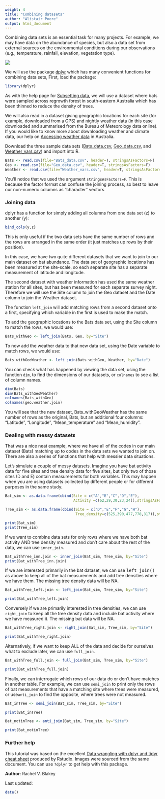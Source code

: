 ```yaml
---
weight: 4
title: "Combining datasets"
author: "Alistair Poore"
output: html_document
---
```


Combining data sets is an essential task for many projects. For example, we may have data on the abundance of species, but also a data set from external sources on the environmental conditions during our observations (e.g., temperature, rainfall, elevation, vegetation type). 

![](Combining_data_image.jpg)

We will use the package [dplyr](https://cran.r-project.org/web/packages/dplyr/index.html) which has many convenient functions for combining data sets, First, load the package:

```r
library(dplyr)
```

As with the help page for [Subsetting data](/../data-manipulation/subsetting-data/), we will use a dataset where bats were sampled across regrowth forest in south-eastern Australia which has been thinned to reduce the density of trees.

We will also read in a dataset giving geographic locations for each site (for example, downloaded from a GPS) and nightly weather data (in this case downloaded and summarised from the Bureau of Meteorology data online). If you would like to know more about downloading weather and climate data, our help on [Accessing weather data](/../accessing-weather-data/) in Australia.

Download the three sample data sets ([Bats_data.csv](/datasets/Bats_data.csv), [Geo_data.csv](/datasets/Geo_data.csv), and [Weather_vars.csv](/datasets/Weather_vars.csv)) and import into R.

```r
Bats <- read.csv(file="Bats_data.csv", header=T, stringsAsFactors=F)
Geo <- read.csv(file="Geo_data.csv", header=T, stringsAsFactors=F)
Weather <- read.csv(file="Weather_vars.csv", header=T, stringsAsFactors=F)
```

You'll notice that we used the argument `stringsAsFactors=F`. This is because the factor format can confuse the joining process, so best to leave our non-numeric columns as "character" vectors.
  

### Joining data
 
dplyr has a function for simply adding all columns from one data set (z) to another (y):

```r
bind_cols(y,z)
```

This is only useful if the two data sets have the same number of rows and the rows are arranged in the same order (it just matches up rows by their position).  

In this case, we have two quite different datasets that we want to join to our main dataset on bat abundance. The data set of geographic locations has been measured at the site-scale, so each separate site has a separate measurement of latitude and longitude. 

The second dataset with weather information has used the same weather station for all sites, but has been measured for each separate survey night. Therefore we will use the Site column to join the Geo dataset and the Date column to join the Weather dataset. 

The function `left_join` will add matching rows from a second dataset onto a first, specifying which variable in the first is used to make the match.

To add the geographic locations to the Bats data set, using the Site column to match the rows, we would use:

```r
Bats_withGeo <- left_join(Bats, Geo, by="Site")
```

To now add the weather data to that new data set, using the Date variable to match rows, we would use:

```r
Bats_withGeoWeather <- left_join(Bats_withGeo, Weather, by="Date")
```

You can check what has happened by viewing the data set, using the function `dim`, to find the dimensions of our datasets, or `colnames` to see a list of column names.


```r
dim(Bats)
dim(Bats_withGeoWeather)
colnames(Bats_withGeo)
colnames(geo.weather.join)
```

You will see that the new dataset,  Bats_withGeoWeather has the same number of rows as the original, Bats, but an additional four columns: "Latitude", "Longitude", "Mean_temperature" and "Mean_humidity".
  

### Dealing with messy datasets
 
That was a nice neat example, where we have all of the codes in our main dataset (Bats) matching up to codes in the data sets we wanted to join on. There are also a series of functions that help with messier data situations. 

Let's simulate a couple of messy datasets. Imagine you have bat activity data for five sites and tree density data for five sites, but only two of those sites (D and E) contain measurements for both variables. This may happen when you are using datasets collected by different people or for different purposes in the same study. 

```r
Bat_sim <- as.data.frame(cbind(Site = c("A","B","C","D","E"),
                               Activity =c(62,29,30,23,24)),stringsAsFactors = F)

Tree_sim <- as.data.frame(cbind(Site = c("D","E","F","G","H"),
                                Tree_density=c(525,390,477,778,817)),stringsAsFactors = F)

```

```r
print(Bat_sim)
print(Tree_sim)
```

If we want to combine data sets for only rows where we have both bat activity AND tree density measured and don't care about the rest of the data, we can use `inner_join`.

```r
Bat_withTree_inn.join <- inner_join(Bat_sim, Tree_sim, by="Site")
print(Bat_withTree_inn.join)
```

If we are interested primarily in the bat dataset, we can use <font face="monospace">left_join()</font> as above to keep all of the bat measurements and add tree densities where we have them. The missing tree density data will be NA.

```r
Bat_withTree_left.join <- left_join(Bat_sim, Tree_sim, by="Site")

```

```r
print(Bat_withTree_left.join)
```

Conversely if we are primarily interested in tree densities, we can use `right_join` to keep all the tree density data and include bat activity where we have measured it. The missing bat data will be NA.

```r
Bat_withTree_right.join <- right_join(Bat_sim, Tree_sim, by="Site")
```

```r
print(Bat_withTree_right.join)
```

Alternatively, if we want to keep ALL of the data and decide for ourselves what to exclude later, we can use `full_join`.

```r
Bat_withTree_full.join <- full_join(Bat_sim, Tree_sim, by="Site")
```

```r
print(Bat_withTree_full.join)
```

Finally, we can interrogate which rows of our data do or don't have matches in another table. For example, we can use `semi_join` to print only the rows of bat measurements that have a matching site where trees were measured, or use`anti_join` to find the opposite, where trees were not measured.

```r
Bat_inTree <- semi_join(Bat_sim, Tree_sim, by="Site")
```

```r
print(Bat_inTree)
```

```r
Bat_notinTree <- anti_join(Bat_sim, Tree_sim, by="Site")
```

```r
print(Bat_notinTree)
```
  

### Further help
 
This tutorial was based on the excellent [Data wrangling with dplyr and tidyr cheat sheet](https://www.rstudio.com/wp-content/uploads/2015/02/data-wrangling-cheatsheet.pdf) produced by Rstudio. Images were sourced from the same document. You can use `?dplyr` to get help with this package.

**Author**: Rachel V. Blakey

Last updated:
```r
date()
```
